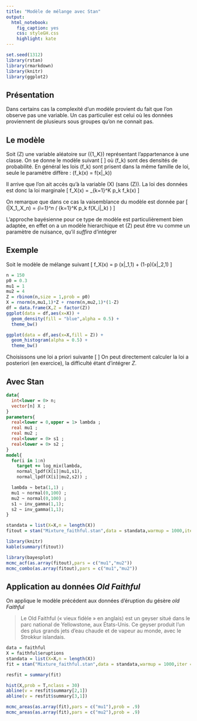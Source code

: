 ```yaml
---
title: "Modèle de mélange avec Stan"
output: 
  html_notebook: 
    fig_caption: yes
    css: styleGH.css
    highlight: kate
---
```

```r
set.seed(1312)
library(rstan)
library(rmarkdown)
library(knitr)
library(ggplot2)
```
## Présentation 

Dans certains cas la complexité d'un modèle provient du fait que l'on observe pas une variable. Un cas particulier est celui où les données proviennent de plusieurs sous groupes qu'on ne connait pas. 

## Le modèle 

Soit \(Z\) une variable aléatoire sur \(\{1,\dots,K\}\) représentant l'appartenance à une classe. On se donne le modèle suivant
\[ 
\begin{align*}
Z &\sim \mathcal{M}(p_1, \dots, p_K) \\ 
X\vert Z=k &\sim f_k
\end{align*}
\]
où \(f_k\) sont des densités de probabilité. En général les lois \(f_k\) sont prisent dans la même famille de loi, seule le paramètre diffère : \(f_k(x) = f(x|\theta_k)\) 

Il arrive que l'on ait accès qu'à la variable \(X\) (sans \(Z\)). La loi des données est donc la loi marginale 
\[
f_X(x) = \sum_{k=1}^K p_k f_k(x) 
\]

On remarque que dans ce cas la vaisemblance du modèle est donnée par 
\[
\mathcal{L}(\pmb{\theta}|X_1,\dots,X_n) = \prod_{i=1}^n \left( \sum_{k=1}^K p_k f(X_i|\theta_k) \right)
\]

L'approche bayésienne pour ce type de modèle est particulièrement bien adaptée, en effet on a un modèle hierarchique et \(Z\) peut être vu comme un paramètre de nuisance, qu'il _suffira_ d'intégrer 

## Exemple 

Soit le modèle de mélange suivant 
\[
f_X(x) = p \mathcal{N}(x|\theta_1,1) + (1-p)\mathcal{N}(x|\theta_2,1)
\]

```r

n = 150
p0 = 0.3
mu1 = 1
mu2 = 4
Z = rbinom(n,size = 1,prob = p0)
X = rnorm(n,mu1,1)*Z + rnorm(n,mu2,1)*(1-Z)
df = data.frame(X,Z = factor(Z))
ggplot(data = df,aes(x=X)) + 
  geom_density(fill = "blue",alpha = 0.5) + 
  theme_bw()

ggplot(data = df,aes(x=X,fill = Z)) +
  geom_histogram(alpha = 0.5) + 
  theme_bw()
```


Choisissons une loi a priori suivante 
\[
\begin{align*}
p &\sim \beta(a,b) \\ 
Z_i| p &\sim \mathcal{B}(p) \\
\theta_k &\sim \mathcal{N}(m,\tau)
\end{align*}
\]
On peut directement calculer la loi a posteriori (en exercice), la difficulté étant d'intégrer $Z$. 

## Avec Stan 

```stan
data{
  int<lower = 0> n;
  vector[n] X ; 
}
parameters{
  real<lower = 0,upper = 1> lambda ;
  real mu1 ; 
  real mu2 ; 
  real<lower = 0> s1 ; 
  real<lower = 0> s2 ; 
}
model{
  for(i in 1:n)
    target += log_mix(lambda, 
    normal_lpdf(X[i]|mu1,s1), 
    normal_lpdf(X[i]|mu2,s2)) ; 

  lambda ~ beta(1,1) ;
  mu1 ~ normal(0,100) ; 
  mu2 ~ normal(0,100) ; 
  s1 ~ inv_gamma(1,1); 
  s2 ~ inv_gamma(1,1); 
}

```

```r
standata = list(X=X,n = length(X))
fitout = stan("Mixture_faithful.stan",data = standata,warmup = 1000,iter = 5000,chains = 1)
```

```r
library(knitr)
kable(summary(fitout))
```

```r
library(bayesplot)
mcmc_acf(as.array(fitout),pars = c("mu1","mu2"))
mcmc_combo(as.array(fitout),pars = c("mu1","mu2"))
```



## Application au données _Old Faithful_
On applique le modèle précédent aux données d'éruption du gésère _old Faithful_

>Le Old Faithful (« vieux fidèle » en anglais) est un geyser situé dans le parc national de Yellowstone, aux États-Unis. Ce geyser produit l'un des plus grands jets d'eau chaude et de vapeur au monde, avec le Strokkur islandais. 

```r
data = faithful
X = faithful$eruptions
standata = list(X=X,n = length(X))
fit = stan("Mixture_faithful.stan",data = standata,warmup = 1000,iter = 3000,chains = 1)

resfit = summary(fit)

hist(X,prob = T,nclass = 30)
abline(v = resfit$summary[2,1])
abline(v = resfit$summary[3,1])

mcmc_areas(as.array(fit),pars = c("mu1"),prob = .9)
mcmc_areas(as.array(fit),pars = c("mu2"),prob = .9)
```